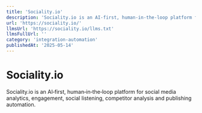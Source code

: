 ```yaml
---
title: 'Sociality.io'
description: 'Sociality.io is an AI‑first, human‑in‑the‑loop platform for social media analytics, engagement, social listening, competitor analysis and publishing automation.'
url: 'https://sociality.io/'
llmsUrl: 'https://sociality.io/llms.txt'
llmsFullUrl: ''
category: 'integration-automation'
publishedAt: '2025-05-14'
---
```


# Sociality.io

Sociality.io is an AI‑first, human‑in‑the‑loop platform for social media analytics, engagement, social listening, competitor analysis and publishing automation.

